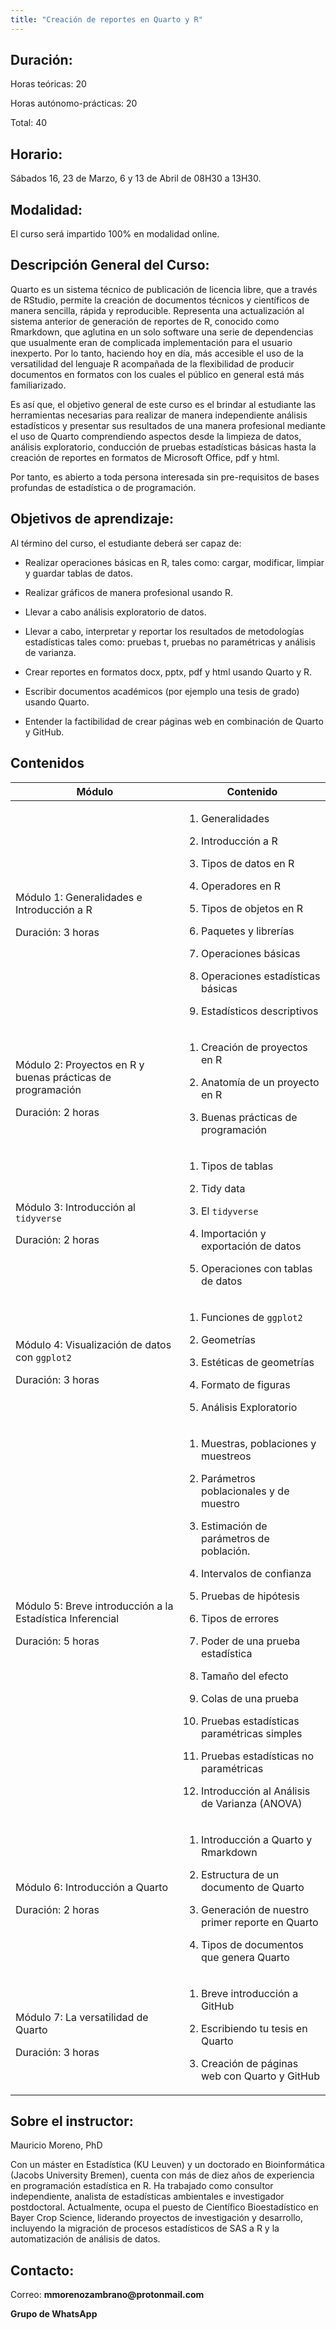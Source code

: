 ---
title: "Creación de reportes en Quarto y R"
---

## Duración:

Horas teóricas: 20 

Horas autónomo-prácticas: 20 

Total: 40

## Horario:

Sábados 16, 23 de Marzo, 6 y 13 de Abril de 08H30 a 13H30.

## Modalidad:

El curso será impartido 100% en modalidad online.

## Descripción General del Curso:

Quarto es un sistema técnico de publicación de licencia libre, que a través de RStudio, permite la creación de documentos técnicos y científicos de manera sencilla, rápida y reproducible. Representa una actualización al sistema anterior de generación de reportes de R, conocido como Rmarkdown, que aglutina en un solo software una serie de dependencias que usualmente eran de complicada implementación para el usuario inexperto. Por lo tanto, haciendo hoy en día, más accesible el uso de la versatilidad del lenguaje R acompañada de la flexibilidad de producir documentos en formatos con los cuales el público en general está más familiarizado.

Es así que, el objetivo general de este curso es el brindar al estudiante las herramientas necesarias para realizar de manera independiente análisis estadísticos y presentar sus resultados de una manera profesional mediante el uso de Quarto comprendiendo aspectos desde la limpieza de datos, análisis exploratorio, conducción de pruebas estadísticas básicas hasta la creación de reportes en formatos de Microsoft Office, pdf y html.

Por tanto, es abierto a toda persona interesada sin pre-requisitos de bases profundas de estadística o de programación.

## Objetivos de aprendizaje:

Al término del curso, el estudiante deberá ser capaz de:

-   Realizar operaciones básicas en R, tales como: cargar, modificar, limpiar y guardar tablas de datos.

-   Realizar gráficos de manera profesional usando R.

-   Llevar a cabo análisis exploratorio de datos.

-   Llevar a cabo, interpretar y reportar los resultados de metodologías estadísticas tales como: pruebas t, pruebas no paramétricas y análisis de varianza.

-   Crear reportes en formatos docx, pptx, pdf y html usando Quarto y R.

-   Escribir documentos académicos (por ejemplo una tesis de grado) usando Quarto.

-   Entender la factibilidad de crear páginas web en combinación de Quarto y GitHub.

## Contenidos

+-------------------------------------------------------------+----------------------------------------------------+
| Módulo                                                      | Contenido                                          |
+=============================================================+====================================================+
| Módulo 1: Generalidades e Introducción a R                  | 1.  Generalidades                                  |
|                                                             |                                                    |
| Duración: 3 horas                                           | 2.  Introducción a R                               |
|                                                             |                                                    |
|                                                             | 3.  Tipos de datos en R                            |
|                                                             |                                                    |
|                                                             | 4.  Operadores en R                                |
|                                                             |                                                    |
|                                                             | 5.  Tipos de objetos en R                          |
|                                                             |                                                    |
|                                                             | 6.  Paquetes y librerías                           |
|                                                             |                                                    |
|                                                             | 7.  Operaciones básicas                            |
|                                                             |                                                    |
|                                                             | 8.  Operaciones estadísticas básicas               |
|                                                             |                                                    |
|                                                             | 9.  Estadísticos descriptivos                      |
+-------------------------------------------------------------+----------------------------------------------------+
| Módulo 2: Proyectos en R y buenas prácticas de programación | 1.  Creación de proyectos en R                     |
|                                                             |                                                    |
| Duración: 2 horas                                           | 2.  Anatomía de un proyecto en R                   |
|                                                             |                                                    |
|                                                             | 3.  Buenas prácticas de programación               |
+-------------------------------------------------------------+----------------------------------------------------+
| Módulo 3: Introducción al `tidyverse`                       | 1.  Tipos de tablas                                |
|                                                             |                                                    |
| Duración: 2 horas                                           | 2.  Tidy data                                      |
|                                                             |                                                    |
|                                                             | 3.  El `tidyverse`                                 |
|                                                             |                                                    |
|                                                             | 4.  Importación y exportación de datos             |
|                                                             |                                                    |
|                                                             | 5.  Operaciones con tablas de datos                |
+-------------------------------------------------------------+----------------------------------------------------+
| Módulo 4: Visualización de datos con `ggplot2`              | 1.  Funciones de `ggplot2`                         |
|                                                             |                                                    |
| Duración: 3 horas                                           | 2.  Geometrías                                     |
|                                                             |                                                    |
|                                                             | 3.  Estéticas de geometrías                        |
|                                                             |                                                    |
|                                                             | 4.  Formato de figuras                             |
|                                                             |                                                    |
|                                                             | 5.  Análisis Exploratorio                          |
+-------------------------------------------------------------+----------------------------------------------------+
| Módulo 5: Breve introducción a la Estadística Inferencial   | 1.  Muestras, poblaciones y muestreos              |
|                                                             |                                                    |
| Duración: 5 horas                                           | 2.  Parámetros poblacionales y de muestro          |
|                                                             |                                                    |
|                                                             | 3.  Estimación de parámetros de población.         |
|                                                             |                                                    |
|                                                             | 4.  Intervalos de confianza                        |
|                                                             |                                                    |
|                                                             | 5.  Pruebas de hipótesis                           |
|                                                             |                                                    |
|                                                             | 6.  Tipos de errores                               |
|                                                             |                                                    |
|                                                             | 7.  Poder de una prueba estadística                |
|                                                             |                                                    |
|                                                             | 8.  Tamaño del efecto                              |
|                                                             |                                                    |
|                                                             | 9.  Colas de una prueba                            |
|                                                             |                                                    |
|                                                             | 10. Pruebas estadísticas paramétricas simples      |
|                                                             |                                                    |
|                                                             | 11. Pruebas estadísticas no paramétricas           |
|                                                             |                                                    |
|                                                             | 12. Introducción al Análisis de Varianza (ANOVA)   |
+-------------------------------------------------------------+----------------------------------------------------+
| Módulo 6: Introducción a Quarto                             | 1.  Introducción a Quarto y Rmarkdown              |
|                                                             |                                                    |
| Duración: 2 horas                                           | 2.  Estructura de un documento de Quarto           |
|                                                             |                                                    |
|                                                             | 3.  Generación de nuestro primer reporte en Quarto |
|                                                             |                                                    |
|                                                             | 4.  Tipos de documentos que genera Quarto          |
+-------------------------------------------------------------+----------------------------------------------------+
| Módulo 7: La versatilidad de Quarto                         | 1.  Breve introducción a GitHub                    |
|                                                             |                                                    |
| Duración: 3 horas                                           | 2.  Escribiendo tu tesis en Quarto                 |
|                                                             |                                                    |
|                                                             | 3.  Creación de páginas web con Quarto y GitHub    |
+-------------------------------------------------------------+----------------------------------------------------+


## Sobre el instructor:

Mauricio Moreno, PhD

Con un máster en Estadística (KU Leuven) y un doctorado en Bioinformática (Jacobs University Bremen), cuenta con más de diez años de experiencia en programación estadística en R. Ha trabajado como consultor independiente, analista de estadísticas ambientales e investigador postdoctoral. Actualmente, ocupa el puesto de Científico Bioestadístico en Bayer Crop Science, liderando proyectos de investigación y desarrollo, incluyendo la migración de procesos estadísticos de SAS a R y la automatización de análisis de datos.

## Contacto:

Correo: **mmorenozambrano\@protonmail.com**

**Grupo de WhatsApp**